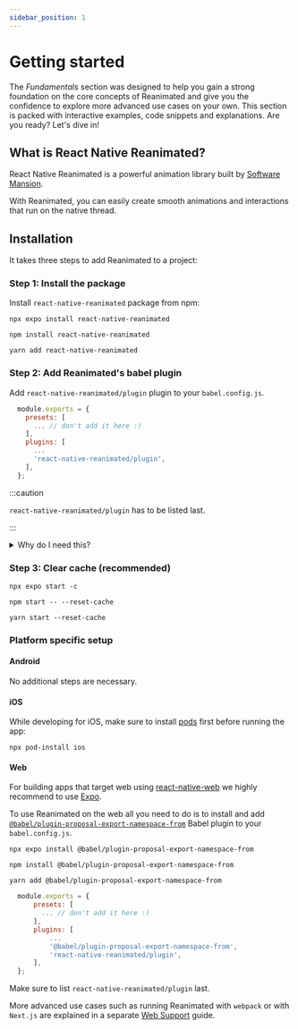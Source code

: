 ```yaml
---
sidebar_position: 1
---
```



# Getting started

The _Fundamentals_ section was designed to help you gain a strong foundation on the core concepts of Reanimated and give you the confidence to explore more advanced use cases on your own. This section is packed with interactive examples, code snippets and explanations. Are you ready? Let's dive in!

## What is React Native Reanimated?

React Native Reanimated is a powerful animation library built by [Software Mansion](https://swmansion.com/).

With Reanimated, you can easily create smooth animations and interactions that run on the native thread.

## Installation

It takes three steps to add Reanimated to a project:

### Step 1: Install the package

Install `react-native-reanimated` package from npm:

<Tabs>
  <TabItem value="expo" label="EXPO" default>

    npx expo install react-native-reanimated

  </TabItem>
  <TabItem value="npm" label="NPM">

    npm install react-native-reanimated

  </TabItem>
  <TabItem value="yarn" label="YARN">

    yarn add react-native-reanimated

  </TabItem>
</Tabs>

### Step 2: Add Reanimated's babel plugin

Add `react-native-reanimated/plugin` plugin to your `babel.config.js`.

```js {7}
  module.exports = {
    presets: [
      ... // don't add it here :)
    ],
    plugins: [
      ...
      'react-native-reanimated/plugin',
    ],
  };
```

:::caution

`react-native-reanimated/plugin` has to be listed last.

:::

<details>
<summary>Why do I need this?</summary>

In short, the Reanimated babel plugin automatically converts special JavaScript functions (called [worklets](/worklets)) in a way that they could be passed and run on the UI thread.

To learn more about the plugin head onto to [Reanimated babel plugin](/docs/learn-more/reanimated-babel-plugin) section.

</details>

### Step 3: Clear cache (recommended)

<Tabs>
  <TabItem value="expo" label="EXPO" default>

    npx expo start -c

  </TabItem>
  <TabItem value="npm" label="NPM">

    npm start -- --reset-cache

  </TabItem>
  <TabItem value="yarn" label="YARN">

    yarn start --reset-cache

  </TabItem>
</Tabs>

### Platform specific setup

#### Android

No additional steps are necessary.

#### iOS

While developing for iOS, make sure to install [pods](https://cocoapods.org/) first before running the app:

```
npx pod-install ios
```

#### Web

For building apps that target web using [react-native-web](https://www.npmjs.com/package/react-native-web) we highly recommend to use [Expo](https://expo.dev/).

To use Reanimated on the web all you need to do is to install and add [`@babel/plugin-proposal-export-namespace-from`](https://babeljs.io/docs/en/babel-plugin-proposal-export-namespace-from) Babel plugin to your `babel.config.js`.

<Tabs>
  <TabItem value="expo" label="EXPO" default>

    npx expo install @babel/plugin-proposal-export-namespace-from

  </TabItem>
  <TabItem value="npm" label="NPM">

    npm install @babel/plugin-proposal-export-namespace-from

  </TabItem>
  <TabItem value="yarn" label="YARN">

    yarn add @babel/plugin-proposal-export-namespace-from

  </TabItem>
</Tabs>

```js {7}
  module.exports = {
      presets: [
        ... // don't add it here :)
      ],
      plugins: [
          ...
          '@babel/plugin-proposal-export-namespace-from',
          'react-native-reanimated/plugin',
      ],
  };
```

Make sure to list `react-native-reanimated/plugin` last.

More advanced use cases such as running Reanimated with `webpack` or with `Next.js` are explained in a separate [Web Support](/web-support) guide.
